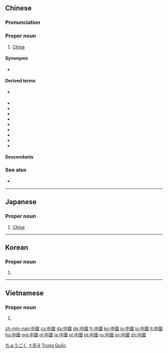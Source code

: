 ==Chinese==
{{zh-forms|s=中国}}

===Pronunciation===
{{zh-pron
|m=Zhōngguó
|c=zung1 gwok3
|h=pfs=Chûng-koet
|md=Dṳ̆ng-guók
|mn=Tiong-kok
|w=1tson koq
|ma=y|ca=y|ga=y|ja=y|mna=y|wa=y|xa=y
|mc=1,y
|oc=1,y
|cat=pn
}}

===Proper noun===
{{zh-proper noun}}

# [[China]]
#: {{zh-usex|中國 的 首都{dū} 是 ^北京 。|The capital of '''China''' is Beijing.|link=yes}}
#: {{zh-usex|他 現在 在 ^中國 旅行。|He's travelling around '''China''' right now.|link=yes}}
#: {{zh-usex|你 喜歡 ^中國 文學 嗎？|Do you like '''Chinese''' literature?|link=yes}}

====Synonyms====
* {{zh-l|天下|tiānxià}} {{qualifier|lofty}}

====Derived terms====
* {{zh-l|中|Zhōng-}} {{qualifier|abbreviation}}
* {{zh-l|中國城/中国城|Zhōngguóchéng}}
* {{zh-l|中國大陸/中国大陆|Zhōngguó dàlù}}
* {{zh-l|中國話/中国话|Zhōngguóhuà}}
* {{zh-l|中國化/中国化|Zhōngguóhuà}}
* {{zh-l|中國畫/中国画|Zhōngguóhuà}}
* {{zh-l|中國人/中国人|Zhōngguórén}}
* {{zh-l|中國通/中国通|Zhōngguótōng}}
* {{zh-l|中國語/中国语|Zhōngguóyǔ}}
* {{zh-l|中國中心主義/中国中心主义|Zhōngguózhōngxīnzhǔyì}}

====Descendants====
{{Sinoxenic-word|中國|ちゅうごく|중국|Trung Quốc|j=中国}}

===See also===
* {{zh-l|華/华|Huá-}} {{qualifier|abbreviation}}

{{zh-cat|Countries}}

----

==Japanese==
{{ja-kanjitab|ちゅう|こく|k2=ごく|r=y|yomi=on}}

===Proper noun===
{{ja-pos|ちゅうごく|shin=中国|proper}}

# [[China]]

[[Category:ja:Countries|ちゅうごく]]

----

==Korean==
{{ko-hanjatab}}

===Proper noun===
{{ko-proper noun|hj|rv=Jungguk|hangeul=중국}}

# {{hanja form of|중국|China}}

[[Category:ko:Countries|ㅈ중국]]

----

==Vietnamese==
{{vi-hantutab}}

===Proper noun===
{{vi-proper noun|sc=Hani}}

# {{han tu form of|Trung Quốc|[[China]]}}

[[Category:Vietnamese proper nouns|Trung Quốc]]

[[zh-min-nan:中國]]
[[cs:中國]]
[[da:中國]]
[[de:中國]]
[[fr:中國]]
[[ko:中國]]
[[io:中國]]
[[lo:中國]]
[[lt:中國]]
[[hu:中國]]
[[mg:中國]]
[[nl:中國]]
[[ja:中國]]
[[pl:中國]]
[[pt:中國]]
[[ru:中國]]
[[sv:中國]]
[[zh:中國]]